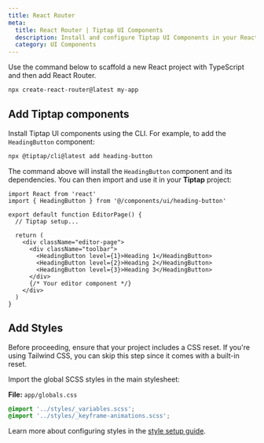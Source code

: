 ```yaml
---
title: React Router
meta:
  title: React Router | Tiptap UI Components
  description: Install and configure Tiptap UI Components in your React Router project.
  category: UI Components
---
```


Use the command below to scaffold a new React project with TypeScript and then add React Router.

```bash
npx create-react-router@latest my-app
```

## Add Tiptap components

Install Tiptap UI components using the CLI. For example, to add the `HeadingButton` component:

```bash
npx @tiptap/cli@latest add heading-button
```

The command above will install the `HeadingButton` component and its dependencies. You can then import and use it in your **Tiptap** project:

```tsx
import React from 'react'
import { HeadingButton } from '@/components/ui/heading-button'

export default function EditorPage() {
  // Tiptap setup...

  return (
    <div className="editor-page">
      <div className="toolbar">
        <HeadingButton level={1}>Heading 1</HeadingButton>
        <HeadingButton level={2}>Heading 2</HeadingButton>
        <HeadingButton level={3}>Heading 3</HeadingButton>
      </div>
      {/* Your editor component */}
    </div>
  )
}
```

## Add Styles

Before proceeding, ensure that your project includes a CSS reset. If you're using Tailwind CSS, you can skip this step since it comes with a built-in reset.

Import the global SCSS styles in the main stylesheet:

**File:** `app/globals.css`

```css
@import '../styles/_variables.scss';
@import '../styles/_keyframe-animations.scss';
```

Learn more about configuring styles in the [style setup guide](/ui-components/getting-started/style).
